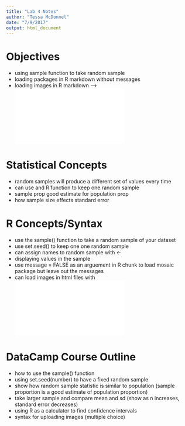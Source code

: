 ```yaml
---
title: "Lab 4 Notes"
author: "Tessa McDonnel"
date: "7/9/2017"
output: html_document
---
```


# Objectives
- using sample function to take random sample
- loading packages in R markdown without messages
- loading images in R markdown --> ![](imagename.ext)

# Statistical Concepts
- random samples will produce a different set of values every time
- can use and R function to keep one random sample
- sample prop good estimate for population prop
- how sample size effects standard error

# R Concepts/Syntax
- use the sample() function to take a random sample of your dataset
- use set.seed() to keep one one random sample
- can assign names to random sample with <- 
- displaying values in the sample
- use message = FALSE as an arguement in R chunk to load mosaic package but leave out the messages
- can load images in html files with ![](imagename.ext)

# DataCamp Course Outline
- how to use the sample() function
- using set.seed(number) to have a fixed random sample
- show how random sample statistic is similar to population (sample proportion is a good estimate of population proportion)
- take larger sample and compare mean and sd (show as n increases, standard error decreases)
- using R as a calculator to find confidence intervals
- syntax for uploading images (multiple choice)






